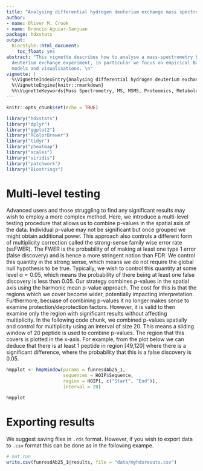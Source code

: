 ```yaml
---
title: "Analysing differential hydrogen deuterium exchange mass spectrometry data"
author:
- name: Oliver M. Crook
- name: Broncio Aguiar-Sanjuan
package: hdxstats
output:
  BiocStyle::html_document:
    toc_float: yes
abstract: "This vignette describes how to analyse a mass-spectrometry based  hydrogen
  deuterium exchange experiment, in particular we focus on empirical Bayes functional
  models and visualisations. \n"
vignette: |
  %\VignetteIndexEntry{Analysing differential hydrogen deuterium exchange mass spectrometry data}
  %\VignetteEngine{knitr::rmarkdown}
  %%\VignetteKeywords{Mass Spectrometry, MS, MSMS, Proteomics, Metabolomics, Infrastructure, Quantitative} %\VignetteEncoding{UTF-8}
---
```


```r
knitr::opts_chunk$set(echo = TRUE)
```

```r
library("hdxstats")
library("dplyr")
library("ggplot2")
library("RColorBrewer")
library("tidyr")
library("pheatmap")
library("scales")
library("viridis")
library("patchwork")
library("Biostrings")

```

# Multi-level testing

Advanced users and those struggling to find any significant results may wish to 
employ a more complex method. Here, we introduce a multi-level testing procedure
that allows us to combine p-values in the spatial axis of the data. Individual
p-value may not be significant but once grouped we might obtain additional power.
This approach also controls a different form of multiplicity correction called
the strong-sense family wise error rate (ssFWER). The FWER is the probability
of of making at least one type 1 error (false discovery) and is hence a more
stringent notion than FDR. We control this quantity in the strong sense,
which means we do not require the global null hypothesis to be true. Typically,
we wish to control this quantity at some level $\alpha = 0.05$, which means
the probability of there being at least one false discovery is less than $0.05$.
Our strategy combines $p$-values in the spatial axis using the harmonic mean
p-value approach. The cost for this is that the regions which we cover become 
wider, potentially impacting interpretation. Furthermore, becuase of combining
p-values it no longer makes sense to examine protection/deprotection factors. 
However, it is valid to then examine only the region with significant results
without affecting multiplicity. In the following code chunk, we combined
p-values spatially and control for multiplicity using an interval of size 20.
This means a sliding window of $20$ peptide is used to combine p-values. The
region that this covers is plotted in the x-axis. For example, from the plot
below we can deduce that there is at least 1 peptide in region [49,120] where
there is a significant difference, where the probability that this is a false
discovery is $0.05$.

```r
hmpplot <- hmpWindow(params = funresdAb25_1,
                     sequences = HOIP$Sequence,
                     region = HOIP[, c("Start", "End")],
                     interval = 20)

hmpplot

```



# Exporting results

We suggest saving files in `.rds` format. However, if you wish to export data
to `.csv` format this can be done as in the following exampe.

```r
# not run
write.csv(funresdAb25_1@results, file = "data/myhdxresuts.csv")

```